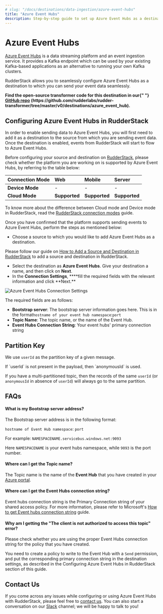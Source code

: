 ```yaml
---
# slug: "/docs/destinations/data-ingestion/azure-event-hubs"
title: "Azure Event Hubs"
description: Step-by-step guide to set up Azure Event Hubs as a destination in RudderStack
---
```


# Azure Event Hubs

[Azure Event Hubs](https://docs.microsoft.com/en-us/azure/event-hubs/) is a data streaming platform and an event ingestion service. It provides a Kafka endpoint which can be used by your existing Kafka-based applications as an alternative to running your own Kafka clusters.

RudderStack allows you to seamlessly configure Azure Event Hubs as a destination to which you can send your event data seamlessly.

<div class="successBlock">
  <strong>
    Find the open-source transformer code for this destination in our{" "}
    <a href="">GitHub repo</a>
    (https://github.com/rudderlabs/rudder-transformer/tree/master/v0/destinations/azure_event_hub).
  </strong>
</div>

## Configuring Azure Event Hubs in RudderStack

In order to enable sending data to Azure Event Hubs, you will first need to add it as a destination to the source from which you are sending event data. Once the destination is enabled, events from RudderStack will start to flow to Azure Event Hubs.

Before configuring your source and destination on [RudderStack](https://app.rudderstack.com/), please check whether the platform you are working on is supported by Azure Event Hubs, by referring to the table below:

| **Connection Mode** | **Web**       | **Mobile**    | **Server**    |
| :------------------ | :------------ | :------------ | :------------ |
| **Device Mode**     | -             | -             | -             |
| **Cloud Mode**      | **Supported** | **Supported** | **Supported** |

<div class="infoBlock">
To know more about the difference between Cloud mode and Device mode in RudderStack, read the <a href="../../get-started/rudderstack-connection-modes">RudderStack connection modes</a> guide.

</div>

Once you have confirmed that the platform supports sending events to Azure Event Hubs, perform the steps as mentioned below:

- Choose a source to which you would like to add Azure Event Hubs as a destination.

<div class="infoBlock">
Please follow our guide on <a href="../connections/adding-source-and-destination-rudderstack">How to Add a Source and Destination in RudderStack</a> to add a source and destination in RudderStack.

</div>

- Select the destination as **Azure Event Hubs**. Give your destination a name, and then click on **Next**.
- In the **Connection Settings**, \***\*fill the required fields with the relevant information and click **Next.\*\*

![Azure Event Hubs Connection Settings](../../.gitbook/assets/image%20%28100%29%20%281%29%20%281%29%20%281%29%20%281%29%20%281%29%20%281%29%20%281%29%20%281%29.png)

The required fields are as follows:

- **Bootstrap server**: The bootstrap server information goes here. This is in the format`hostname of your event hub namespace`:`port`
- **Topic Name**: The topic name, or the name of the Event Hub.
- **Event Hubs Connection String**: Your event hubs' primary connection string

## Partition Key

We use `userId` as the partition key of a given message.

<div class="infoBlock">
If `userId` is not present in the payload, then `anonymousId` is used.

</div>

If you have a multi-partitioned topic, then the records of the same `userId` \(or `anonymousId` in absence of `userId`\) will always go to the same partition.

## FAQs

#### **What is my Bootstrap server address?**

The Bootstrap server address is in the following format:

`hostname of Event Hub namespace`: `port`

For example: `NAMESPACENAME.servicebus.windows.net:9093`

Here `NAMESPACENAME` is your event hubs namespace, while `9093` is the port number.

#### **Where can I get the Topic name?**

The Topic name is the name of the **Event Hub** that you have created in your [Azure portal](https://portal.azure.com).

#### **Where can I get the Event Hubs connection string?**

Event hubs connection string is the Primary Connection string of your shared access policy. For more information, please refer to Microsoft's [How to get Event hubs connection string](https://docs.microsoft.com/en-us/azure/event-hubs/event-hubs-get-connection-string) guide.

#### **Why am I getting the "The client is not authorized to access this topic" error?**

Please check whether you are using the proper Event Hubs connection string for the policy that you have created.

You need to create a policy to write to the Event Hub with a `Send` permission, and put the corresponding primary connection string in the destination settings, as described in the Configuring Azure Event Hubs in RudderStack section of this guide.

## Contact Us

If you come across any issues while configuring or using Azure Event Hubs with RudderStack, please feel free to [contact us](mailto:%20docs@rudderstack.com). You can also start a conversation on our [Slack](https://rudderstack.com/join-rudderstack-slack-community) channel; we will be happy to talk to you!
